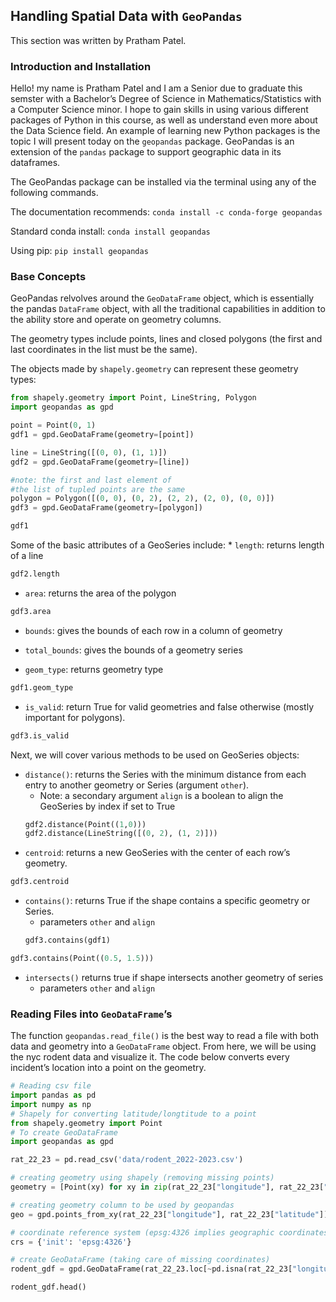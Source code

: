 ## Handling Spatial Data with `GeoPandas`

This section was written by Pratham Patel.

### Introduction and Installation

Hello! my name is Pratham Patel and I am a Senior due to graduate this 
semster with a Bachelor's Degree of Science in Mathematics/Statistics 
with a Computer Science minor. I hope to gain skills in using various 
different packages of Python in this course, as well as understand 
even more about the Data Science field. An example of learning new 
Python packages is the topic I will present today on the `geopandas` 
package. GeoPandas is an extension of the `pandas` package to support 
geographic data in its dataframes.

The GeoPandas package can be installed via the terminal using any of the following commands.

The documentation recommends:
`conda install -c conda-forge geopandas`

Standard conda install:
`conda install geopandas`

Using pip:
`pip install geopandas`

### Base Concepts

GeoPandas relvolves around the `GeoDataFrame` object, which is essentially the 
pandas `DataFrame` object, with all the traditional capabilities in addition to 
the ability store and operate on geometry columns.

The geometry types include points, lines and closed polygons (the first and last 
coordinates in the list must be the same).

The objects made by `shapely.geometry` can represent these geometry types:

```python
from shapely.geometry import Point, LineString, Polygon
import geopandas as gpd

point = Point(0, 1)
gdf1 = gpd.GeoDataFrame(geometry=[point])

line = LineString([(0, 0), (1, 1)])
gdf2 = gpd.GeoDataFrame(geometry=[line])

#note: the first and last element of 
#the list of tupled points are the same
polygon = Polygon([(0, 0), (0, 2), (2, 2), (2, 0), (0, 0)])
gdf3 = gpd.GeoDataFrame(geometry=[polygon])
```

```python
gdf1
```

Some of the basic attributes of a GeoSeries include:
* `length`: returns length of a line
```python
gdf2.length
```

* `area`: returns the area of the polygon
```python
gdf3.area
```

* `bounds`: gives the bounds of each row in a column of geometry

* `total_bounds`: gives the bounds of a geometry series

* `geom_type`: returns geometry type
```python
gdf1.geom_type
```

* `is_valid`: return True for valid geometries and false otherwise (mostly important for polygons).
```python
gdf3.is_valid
```


Next, we will cover various methods to be used on GeoSeries objects:

* `distance()`: returns the Series with the minimum distance from each entry to another geometry or 
Series (argument `other`).
    + Note: a secondary argument `align` is a boolean to align the GeoSeries by index if set to True
```python
gdf2.distance(Point((1,0)))
gdf2.distance(LineString([(0, 2), (1, 2)]))
```

* `centroid`: returns a new GeoSeries with the center of each row's geometry.
```python
gdf3.centroid
```

* `contains()`: returns True if the shape contains a specific geometry or Series.
    + parameters `other` and `align`
```python
gdf3.contains(gdf1)
```

```python
gdf3.contains(Point((0.5, 1.5)))
```

* `intersects()` returns true if shape intersects another geometry of series
    + parameters `other` and `align`

### Reading Files into `GeoDataFrame`'s

The function `geopandas.read_file()` is the best way to read a file with both data and geometry into a `GeoDataFrame` object. From here, we will be using the nyc rodent data and visualize it. The code below converts every incident's location into a point on the geometry.

```python
# Reading csv file 
import pandas as pd 
import numpy as np
# Shapely for converting latitude/longtitude to a point
from shapely.geometry import Point 
# To create GeoDataFrame
import geopandas as gpd 

rat_22_23 = pd.read_csv('data/rodent_2022-2023.csv')

# creating geometry using shapely (removing missing points)
geometry = [Point(xy) for xy in zip(rat_22_23["longitude"], rat_22_23["latitude"]) if not Point(xy).is_empty]

# creating geometry column to be used by geopandas
geo = gpd.points_from_xy(rat_22_23["longitude"], rat_22_23["latitude"])

# coordinate reference system (epsg:4326 implies geographic coordinates)
crs = {'init': 'epsg:4326'}

# create GeoDataFrame (taking care of missing coordinates)
rodent_gdf = gpd.GeoDataFrame(rat_22_23.loc[~pd.isna(rat_22_23["longitude"]) & ~pd.isna(rat_22_23["latitude"])], crs=crs, geometry=geometry)

rodent_gdf.head()
```
